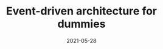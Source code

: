 ---
title: Event-driven architecture for dummies
tagline: Simple example using AWS and Terraform.
date: 2021-05-28
link: https://levelup.gitconnected.com/event-driven-architecture-for-dummies-222c7b930e5f
type: post
---